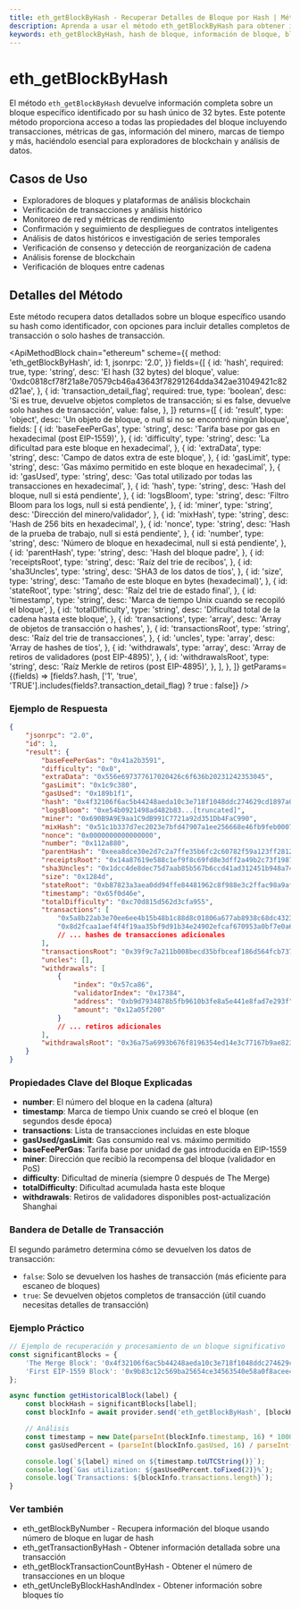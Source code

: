```yaml
---
title: eth_getBlockByHash - Recuperar Detalles de Bloque por Hash | Métodos de API de Ethereum
description: Aprenda a usar el método eth_getBlockByHash para obtener información detallada sobre bloques de Ethereum usando su hash. Incluye detalles de transacciones y propiedades del bloque.
keywords: eth_getBlockByHash, hash de bloque, información de bloque, bloque ethereum, historial de transacciones, explorador blockchain, datos de bloque, cabecera de bloque, detalles de bloque, búsqueda de bloque eth
---
```


# eth_getBlockByHash

El método `eth_getBlockByHash` devuelve información completa sobre un bloque específico identificado por su hash único de 32 bytes. Este potente método proporciona acceso a todas las propiedades del bloque incluyendo transacciones, métricas de gas, información del minero, marcas de tiempo y más, haciéndolo esencial para exploradores de blockchain y análisis de datos.

## Casos de Uso

- Exploradores de bloques y plataformas de análisis blockchain
- Verificación de transacciones y análisis histórico
- Monitoreo de red y métricas de rendimiento
- Confirmación y seguimiento de despliegues de contratos inteligentes
- Análisis de datos históricos e investigación de series temporales
- Verificación de consenso y detección de reorganización de cadena
- Análisis forense de blockchain
- Verificación de bloques entre cadenas

## Detalles del Método

Este método recupera datos detallados sobre un bloque específico usando su hash como identificador, con opciones para incluir detalles completos de transacción o solo hashes de transacción.

<ApiMethodBlock
	chain="ethereum"
	scheme={{
		method: 'eth_getBlockByHash',
		id: 1,
		jsonrpc: '2.0',
	}}
	fields={[
		{
			id: 'hash',
			required: true,
			type: 'string',
			desc: 'El hash (32 bytes) del bloque',
			value: '0xdc0818cf78f21a8e70579cb46a43643f78291264dda342ae31049421c82d21ae',
		},
		{
			id: 'transaction_detail_flag',
			required: true,
			type: 'boolean',
			desc: 'Si es true, devuelve objetos completos de transacción; si es false, devuelve solo hashes de transacción',
			value: false,
		},
	]}
	returns={[
		{
			id: 'result',
			type: 'object',
			desc: 'Un objeto de bloque, o null si no se encontró ningún bloque',
			fields: [
				{
					id: 'baseFeePerGas',
					type: 'string',
					desc: 'Tarifa base por gas en hexadecimal (post EIP-1559)',
				},
				{
					id: 'difficulty',
					type: 'string',
					desc: 'La dificultad para este bloque en hexadecimal',
				},
				{
					id: 'extraData',
					type: 'string',
					desc: 'Campo de datos extra de este bloque',
				},
				{
					id: 'gasLimit',
					type: 'string',
					desc: 'Gas máximo permitido en este bloque en hexadecimal',
				},
				{
					id: 'gasUsed',
					type: 'string',
					desc: 'Gas total utilizado por todas las transacciones en hexadecimal',
				},
				{
					id: 'hash',
					type: 'string',
					desc: 'Hash del bloque, null si está pendiente',
				},
				{
					id: 'logsBloom',
					type: 'string',
					desc: 'Filtro Bloom para los logs, null si está pendiente',
				},
				{
					id: 'miner',
					type: 'string',
					desc: 'Dirección del minero/validador',
				},
				{
					id: 'mixHash',
					type: 'string',
					desc: 'Hash de 256 bits en hexadecimal',
				},
				{
					id: 'nonce',
					type: 'string',
					desc: 'Hash de la prueba de trabajo, null si está pendiente',
				},
				{
					id: 'number',
					type: 'string',
					desc: 'Número de bloque en hexadecimal, null si está pendiente',
				},
				{
					id: 'parentHash',
					type: 'string',
					desc: 'Hash del bloque padre',
				},
				{
					id: 'receiptsRoot',
					type: 'string',
					desc: 'Raíz del trie de recibos',
				},
				{
					id: 'sha3Uncles',
					type: 'string',
					desc: 'SHA3 de los datos de tíos',
				},
				{
					id: 'size',
					type: 'string',
					desc: 'Tamaño de este bloque en bytes (hexadecimal)',
				},
				{
					id: 'stateRoot',
					type: 'string',
					desc: 'Raíz del trie de estado final',
				},
				{
					id: 'timestamp',
					type: 'string',
					desc: 'Marca de tiempo Unix cuando se recopiló el bloque',
				},
				{
					id: 'totalDifficulty',
					type: 'string',
					desc: 'Dificultad total de la cadena hasta este bloque',
				},
				{
					id: 'transactions',
					type: 'array',
					desc: 'Array de objetos de transacción o hashes',
				},
				{
					id: 'transactionsRoot',
					type: 'string',
					desc: 'Raíz del trie de transacciones',
				},
				{
					id: 'uncles',
					type: 'array',
					desc: 'Array de hashes de tíos',
				},
				{
					id: 'withdrawals',
					type: 'array',
					desc: 'Array de retiros de validadores (post EIP-4895)',
				},
				{
					id: 'withdrawalsRoot',
					type: 'string',
					desc: 'Raíz Merkle de retiros (post EIP-4895)',
				},
			],
		},
	]}
	getParams={(fields) => [fields?.hash, ['1', 'true', 'TRUE'].includes(fields?.transaction_detail_flag) ? true : false]}
/>

### Ejemplo de Respuesta

```json
{
	"jsonrpc": "2.0",
	"id": 1,
	"result": {
		"baseFeePerGas": "0x41a2b3591",
		"difficulty": "0x0",
		"extraData": "0x556e697377617020426c6f636b20231242353045",
		"gasLimit": "0x1c9c380",
		"gasUsed": "0x189b1f1",
		"hash": "0x4f32106f6ac5b44248aeda10c3e718f1048ddc274629cd1897a0ff1f7926c41e",
		"logsBloom": "0xe54b0921498ad482b83...[truncated]",
		"miner": "0x690B9A9E9aa1C9dB991C7721a92d351Db4FaC990",
		"mixHash": "0x51c1b337d7ec2023e7bfd47907a1ee256668e46fb9feb0007c62f9bc2a8a19a7",
		"nonce": "0x0000000000000000",
		"number": "0x112a880",
		"parentHash": "0xeea8dce30e2d7c2a7ffe35b6fc2c60782f59a123ff2812e85bf4a49839c6d5a2",
		"receiptsRoot": "0x14a87619e588c1ef9f8c69fd8e3dff2a49b2c73f19871a74a7e1d97d67d00416",
		"sha3Uncles": "0x1dcc4de8dec75d7aab85b567b6ccd41ad312451b948a7413f0a142fd40d49347",
		"size": "0x1284d",
		"stateRoot": "0xb87823a3aea0dd94ffe84481962c8f988e3c2ffac98a9af2b81c1c3e4fcc6dc0",
		"timestamp": "0x65f0d46e",
		"totalDifficulty": "0xc70d815d562d3cfa955",
		"transactions": [
			"0x5a8b22ab3e70ee6ee4b15b48b1c88d8c01806a677ab8938c68dc4323cf51ae7a",
			"0x8d2fcaa1aef4f4f19aa35bf9d91b34e24902efcaf670953a0bf7e0a6dc585e53"
			// ... hashes de transacciones adicionales
		],
		"transactionsRoot": "0x39f9c7a211b008becd35bfbceaf186d564fcb737a9c026f8af7b5d89a8989143",
		"uncles": [],
		"withdrawals": [
			{
				"index": "0x57ca86",
				"validatorIndex": "0x17384",
				"address": "0xb9d7934878b5fb9610b3fe8a5e441e8fad7e293f",
				"amount": "0x12a05f200"
			}
			// ... retiros adicionales
		],
		"withdrawalsRoot": "0x36a75a6993b676f8196354ed14e3c77167b9ae823211706b30aa125c3a5dac28"
	}
}
```

### Propiedades Clave del Bloque Explicadas

- **number**: El número del bloque en la cadena (altura)
- **timestamp**: Marca de tiempo Unix cuando se creó el bloque (en segundos desde época)
- **transactions**: Lista de transacciones incluidas en este bloque
- **gasUsed/gasLimit**: Gas consumido real vs. máximo permitido
- **baseFeePerGas**: Tarifa base por unidad de gas introducida en EIP-1559
- **miner**: Dirección que recibió la recompensa del bloque (validador en PoS)
- **difficulty**: Dificultad de minería (siempre 0 después de The Merge)
- **totalDifficulty**: Dificultad acumulada hasta este bloque
- **withdrawals**: Retiros de validadores disponibles post-actualización Shanghai

### Bandera de Detalle de Transacción

El segundo parámetro determina cómo se devuelven los datos de transacción:
- `false`: Solo se devuelven los hashes de transacción (más eficiente para escaneo de bloques)
- `true`: Se devuelven objetos completos de transacción (útil cuando necesitas detalles de transacción)

### Ejemplo Práctico

```javascript
// Ejemplo de recuperación y procesamiento de un bloque significativo
const significantBlocks = {
	'The Merge Block': '0x4f32106f6ac5b44248aeda10c3e718f1048ddc274629cd1897a0ff1f7926c41e',
	'First EIP-1559 Block': '0x9b83c12c569ba25654ce34563540e58a0f8acee4645178544a2a35ccfbdba6cc',
};

async function getHistoricalBlock(label) {
	const blockHash = significantBlocks[label];
	const blockInfo = await provider.send('eth_getBlockByHash', [blockHash, false]);

	// Análisis
	const timestamp = new Date(parseInt(blockInfo.timestamp, 16) * 1000);
	const gasUsedPercent = (parseInt(blockInfo.gasUsed, 16) / parseInt(blockInfo.gasLimit, 16)) * 100;

	console.log(`${label} mined on ${timestamp.toUTCString()}`);
	console.log(`Gas utilization: ${gasUsedPercent.toFixed(2)}%`);
	console.log(`Transactions: ${blockInfo.transactions.length}`);
}
```

### Ver también

- <Link to="/docs/ethereum/core-methods/eth_getBlockByNumber" title="Obtener bloque por número">eth_getBlockByNumber</Link> - Recupera información del bloque usando número de bloque en lugar de hash
- <Link to="/docs/ethereum/core-methods/eth_getTransactionByHash" title="Obtener detalles de transacción">eth_getTransactionByHash</Link> - Obtener información detallada sobre una transacción
- <Link to="/docs/ethereum/core-methods/eth_getBlockTransactionCountByHash" title="Contar transacciones en bloque">eth_getBlockTransactionCountByHash</Link> - Obtener el número de transacciones en un bloque
- <Link to="/docs/ethereum/core-methods/eth_getUncleByBlockHashAndIndex" title="Obtener bloques tío">eth_getUncleByBlockHashAndIndex</Link> - Obtener información sobre bloques tío
